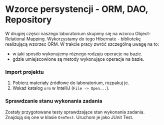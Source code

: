 # Wzorce persystencji - ORM, DAO, Repository

W drugiej części naszego laboratorium skupimy się na wzorcu Object-Relational Mapping. Wykorzystamy do tego Hibernate - bibliotekę realizującą wzorzec ORM.
W trakcie pracy zwróć szczególną uwagę na to:

* w jaki sposób wykonujemy różnego rodzaju operacje na bazie.
* gdzie umiejscowione są metody wykonujące operacje na bazie.


### Import projektu
1. Pobierz materiały źródłowe do laboratorium, rozpakuj je.
1. Wskaż katalog `orm` w IntelliJ (`File -> Open...`).
  
### Sprawdzanie stanu wykonania zadania
Zostały przygotowane testy sprawdzające stan wykonania zadania. Znajdują się one w klasie `OrmTest`. Uruchom je jako JUnit Test.